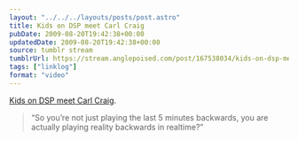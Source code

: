 ```yaml
---
layout: "../../../layouts/posts/post.astro"
title: Kids on DSP meet Carl Craig
pubDate: 2009-08-20T19:42:38+00:00
updatedDate: 2009-08-20T19:42:38+00:00
source: tumblr stream
tumblrUrl: https://stream.anglepoised.com/post/167538034/kids-on-dsp-meet-carl-craig-so-youre-not-just
tags: ["linklog"]
format: "video"
---
```



<YouTube id="https://www.youtube.com/watch?v=EQNjiK9XCmo" />

[Kids on DSP meet Carl Craig][1].

> “So you’re not just playing the last 5 minutes backwards, you are actually playing reality backwards in realtime?”

[1]: https://www.youtube.com/watch?v=EQNjiK9XCmo
